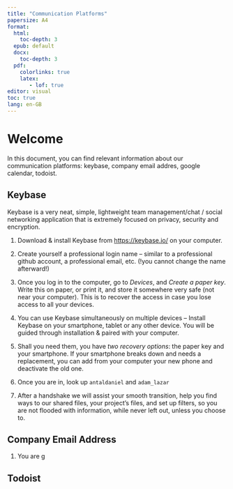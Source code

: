 ```yaml
---
title: "Communication Platforms"
papersize: A4
format:
  html: 
    toc-depth: 3
  epub: default
  docx: 
    toc-depth: 3
  pdf:
    colorlinks: true
    latex: 
       - lof: true
editor: visual
toc: true
lang: en-GB
---
```


# Welcome

In this document, you can find relevant information about our communication platforms: keybase, company email addres, google calendar, todoist.

## Keybase

Keybase is a very neat, simple, lightweight team management/chat / social networking application that is extremely focused on privacy, security and encryption.

1.  Download & install Keybase from <https://keybase.io/> on your computer.

2.  Create yourself a professional login name – similar to a professional github account, a professional email, etc. (!you cannot change the name afterward!)

3.  Once you log in to the computer, go to *Devices*, and *Create a paper key*. Write this on paper, or print it, and store it somewhere very safe (not near your computer). This is to recover the access in case you lose access to all your devices.

4.  You can use Keybase simultaneously on multiple devices – Install Keybase on your smartphone, tablet or any other device. You will be guided through installation & paired with your computer.

5.  Shall you need them, you have *two recovery options*: the paper key and your smartphone. If your smartphone breaks down and needs a replacement, you can add from your computer your new phone and deactivate the old one.

6.  Once you are in, look up `antaldaniel` and `adam_lazar`

7.  After a handshake we will assist your smooth transition, help you find ways to our shared files, your project’s files, and set up filters, so you are not flooded with information, while never left out, unless you choose to.

## Company Email Address

1.  You are g

<!--# Tasks for us to complete_-->

## Todoist

## 

